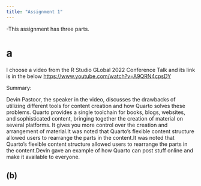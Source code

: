 ```yaml
---
title: "Assignment 1"
---
```



-This assignment has three parts.

#  a 

I choose a video from the R Studio GLobal 2022 Conference Talk and its link is in the below
<https://www.youtube.com/watch?v=A9QRN4cpsDY>

Summary:

Devin Pastoor, the speaker in the video, discusses the drawbacks of utilizing different tools for content creation and how Quarto solves these problems. Quarto provides a single toolchain for books, blogs, websites, and sophisticated content, bringing together the creation of material on several platforms. It gives you more control over the creation and arrangement of material.It was noted that Quarto's flexible content structure allowed users to rearrange the parts in the content.It was noted that Quarto's flexible content structure allowed users to rearrange the parts in the content.Devin gave an example of how Quarto can post stuff online and make it available to everyone.


## (b)
